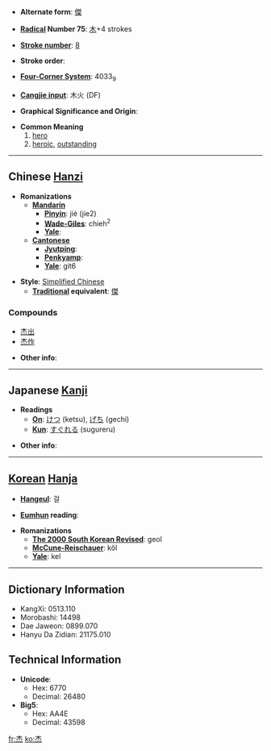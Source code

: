 * '''Alternate form''': [[傑]]

* '''[[Wiktionary:Chinese radical index| Radical]] Number 75''': [[Wiktionary:Chinese radical index 木|木]]+4 strokes

* '''[[Wiktionary:Chinese total strokes index|Stroke number]]''': [[Wiktionary:Chinese total strokes index 8|8]]

* '''Stroke order''': 

* '''[[Wiktionary:Chinese four corner index|Four-Corner System]]''': 4033<sub>9</sub>

* '''[[Wiktionary:Chinese Cangjie index|Cangjie input]]''': 木火 (DF)

* '''Graphical Significance and Origin''': 

* '''Common Meaning'''
*# [[hero]]
*# [[heroic]], [[outstanding]]

----

== Chinese [[Hanzi]] ==

* '''Romanizations'''
** '''[[Mandarin]]'''
*** '''[[Pinyin]]''': jié (jie2)
*** '''[[Wade-Giles]]''': chieh<sup>2</sup>
*** '''[[Yale]]''': 
** '''[[Cantonese]]'''
*** '''[[Jyutping]]''':
*** '''[[Penkyamp]]''': 
*** '''[[Yale]]''': git6

* '''Style''': [[Simplified Chinese]] 
** '''[[Traditional Chinese|Traditional]] equivalent''': [[傑]]

===Compounds===
*[[杰出]]
*[[杰作]]

* '''Other info''': 

----

== Japanese [[Kanji]] ==

* '''Readings'''
** '''[[On]]''': [[けつ]] (ketsu), [[げち]] (gechi)
** '''[[Kun]]''': [[すぐれる]] (sugureru)

* '''Other info''':  

----

== [[Korean]] [[Hanja]] ==

* '''[[Hangeul]]''': 걸

* '''[[Eumhun]] reading''': 

* '''Romanizations'''
** '''[[The 2000 South Korean Revised Romanization|The 2000 South Korean Revised]]''': geol
** '''[[McCune-Reischauer]]''': kŏl
** '''[[Yale]]''': kel

----

== Dictionary Information ==

* KangXi: 0513.110
* Morobashi: 14498
* Dae Jaweon: 0899.070
* Hanyu Da Zidian: 21175.010

== Technical Information ==

* '''Unicode''':
** Hex: 6770
** Decimal: 26480
* '''Big5''':
** Hex: AA4E
** Decimal: 43598

[[fr:杰]]
[[ko:杰]]